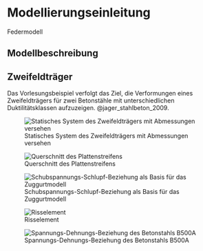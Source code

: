 # Modellierungseinleitung

Federmodell

## Modellbeschreibung

## Zweifeldträger

Das Vorlesungsbeispiel verfolgt das Ziel, die Verformungen eines Zweifeldträgers für zwei Betonstähle mit unterschiedlichen Duktilitätsklassen aufzuzeigen. @jager_stahlbeton_2009.

![Statisches System des Zweifeldträgers mit Abmessungen versehen](../imgs/jag_system.svg){#fig-jag_system}

![Querschnitt des Plattenstreifens](../imgs/jag_system_qs.svg){#fig-jag_system_qs}


![Schubspannungs-Schlupf-Beziehung als Basis für das Zuggurtmodell](../imgs/jag_tau_delta.svg){#fig-jag_tau_delta}

![Risselement](../imgs/jag_risselement.svg){#fig-jag_risselement}

![Spannungs-Dehnungs-Beziehung des Betonstahls B500A](../imgs/jag_stress_strain_b500a_bearb.svg){#stress_strain_b500a}